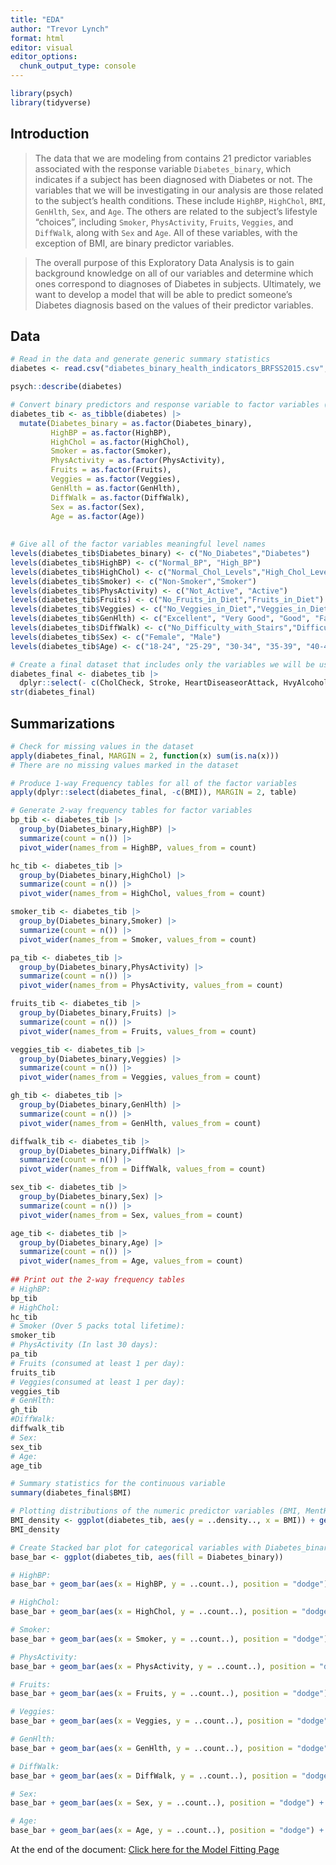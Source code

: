 ```yaml
---
title: "EDA"
author: "Trevor Lynch"
format: html
editor: visual
editor_options: 
  chunk_output_type: console
---
```


```r
library(psych)
library(tidyverse)
```


## Introduction

> The data that we are modeling from contains 21 predictor variables associated with the response variable `Diabetes_binary`, which indicates if a subject has been diagnosed with Diabetes or not. The variables that we will be investigating in our analysis are those related to the subject's health conditions. These include `HighBP`, `HighChol`, `BMI`, `GenHlth`, `Sex`, and `Age`. The others are related to the subject's lifestyle "choices", including `Smoker`, `PhysActivity`, `Fruits`, `Veggies`, and `DiffWalk`, along with `Sex` and `Age`. All of these variables, with the exception of BMI, are binary predictor variables.

> The overall purpose of this Exploratory Data Analysis is to gain background knowledge on all of our variables and determine which ones correspond to diagnoses of Diabetes in subjects. Ultimately, we want to develop a model that will be able to predict someone's Diabetes diagnosis based on the values of their predictor variables.


## Data
```r
# Read in the data and generate generic summary statistics
diabetes <- read.csv("diabetes_binary_health_indicators_BRFSS2015.csv", header = T)

psych::describe(diabetes)
```


```r
# Convert binary predictors and response variable to factor variables (Not converting BMI)
diabetes_tib <- as_tibble(diabetes) |>
  mutate(Diabetes_binary = as.factor(Diabetes_binary),
         HighBP = as.factor(HighBP),
         HighChol = as.factor(HighChol),
         Smoker = as.factor(Smoker),
         PhysActivity = as.factor(PhysActivity),
         Fruits = as.factor(Fruits),
         Veggies = as.factor(Veggies),
         GenHlth = as.factor(GenHlth),
         DiffWalk = as.factor(DiffWalk),
         Sex = as.factor(Sex),
         Age = as.factor(Age))
         
         
# Give all of the factor variables meaningful level names
levels(diabetes_tib$Diabetes_binary) <- c("No_Diabetes","Diabetes")
levels(diabetes_tib$HighBP) <- c("Normal_BP", "High_BP")
levels(diabetes_tib$HighChol) <- c("Normal_Chol_Levels","High_Chol_Levels")
levels(diabetes_tib$Smoker) <- c("Non-Smoker","Smoker")
levels(diabetes_tib$PhysActivity) <- c("Not_Active", "Active")
levels(diabetes_tib$Fruits) <- c("No_Fruits_in_Diet","Fruits_in_Diet")
levels(diabetes_tib$Veggies) <- c("No_Veggies_in_Diet","Veggies_in_Diet")
levels(diabetes_tib$GenHlth) <- c("Excellent", "Very Good", "Good", "Fair", "Poor")
levels(diabetes_tib$DiffWalk) <- c("No_Difficulty_with_Stairs","Difficulty_with_Stairs")
levels(diabetes_tib$Sex) <- c("Female", "Male")
levels(diabetes_tib$Age) <- c("18-24", "25-29", "30-34", "35-39", "40-44", "45-49", "50-54", "55-59", "60-64", "65-69", "70-74", "75-79", "80+")

# Create a final dataset that includes only the variables we will be using in our analysis
diabetes_final <- diabetes_tib |>
  dplyr::select(- c(CholCheck, Stroke, HeartDiseaseorAttack, HvyAlcoholConsump, MentHlth, PhysHlth, AnyHealthcare, NoDocbcCost, Education, Income))
str(diabetes_final)
```


## Summarizations
```r
# Check for missing values in the dataset
apply(diabetes_final, MARGIN = 2, function(x) sum(is.na(x)))
# There are no missing values marked in the dataset

# Produce 1-way Frequency tables for all of the factor variables
apply(dplyr::select(diabetes_final, -c(BMI)), MARGIN = 2, table)

# Generate 2-way frequency tables for factor variables
bp_tib <- diabetes_tib |> 
  group_by(Diabetes_binary,HighBP) |>
  summarize(count = n()) |>
  pivot_wider(names_from = HighBP, values_from = count)

hc_tib <- diabetes_tib |> 
  group_by(Diabetes_binary,HighChol) |>
  summarize(count = n()) |>
  pivot_wider(names_from = HighChol, values_from = count)

smoker_tib <- diabetes_tib |> 
  group_by(Diabetes_binary,Smoker) |>
  summarize(count = n()) |>
  pivot_wider(names_from = Smoker, values_from = count)

pa_tib <- diabetes_tib |> 
  group_by(Diabetes_binary,PhysActivity) |>
  summarize(count = n()) |>
  pivot_wider(names_from = PhysActivity, values_from = count)

fruits_tib <- diabetes_tib |> 
  group_by(Diabetes_binary,Fruits) |>
  summarize(count = n()) |>
  pivot_wider(names_from = Fruits, values_from = count)

veggies_tib <- diabetes_tib |> 
  group_by(Diabetes_binary,Veggies) |>
  summarize(count = n()) |>
  pivot_wider(names_from = Veggies, values_from = count)

gh_tib <- diabetes_tib |> 
  group_by(Diabetes_binary,GenHlth) |>
  summarize(count = n()) |>
  pivot_wider(names_from = GenHlth, values_from = count)

diffwalk_tib <- diabetes_tib |> 
  group_by(Diabetes_binary,DiffWalk) |>
  summarize(count = n()) |>
  pivot_wider(names_from = DiffWalk, values_from = count)

sex_tib <- diabetes_tib |> 
  group_by(Diabetes_binary,Sex) |>
  summarize(count = n()) |>
  pivot_wider(names_from = Sex, values_from = count)

age_tib <- diabetes_tib |> 
  group_by(Diabetes_binary,Age) |>
  summarize(count = n()) |>
  pivot_wider(names_from = Age, values_from = count)
  
## Print out the 2-way frequency tables
# HighBP: 
bp_tib
# HighChol: 
hc_tib
# Smoker (Over 5 packs total lifetime):  
smoker_tib
# PhysActivity (In last 30 days):
pa_tib
# Fruits (consumed at least 1 per day): 
fruits_tib
# Veggies(consumed at least 1 per day):  
veggies_tib
# GenHlth: 
gh_tib
#DiffWalk:
diffwalk_tib
# Sex:
sex_tib
# Age:
age_tib
```


```r
# Summary statistics for the continuous variable
summary(diabetes_final$BMI)
```


```r
# Plotting distributions of the numeric predictor variables (BMI, MentHlth, and PhysHlth)
BMI_density <- ggplot(diabetes_tib, aes(y = ..density.., x = BMI)) + geom_histogram(binwidth = 0.75) + labs(title = "BMI Histogram")
BMI_density 
```


```r
# Create Stacked bar plot for categorical variables with Diabetes_binary variable
base_bar <- ggplot(diabetes_tib, aes(fill = Diabetes_binary))

# HighBP: 
base_bar + geom_bar(aes(x = HighBP, y = ..count..), position = "dodge") + labs(title = "HighBP Bar Plot", y = "Count")

# HighChol:
base_bar + geom_bar(aes(x = HighChol, y = ..count..), position = "dodge") + labs(title = "HighChol Bar Plot", y = "Count")

# Smoker:
base_bar + geom_bar(aes(x = Smoker, y = ..count..), position = "dodge") + labs(title = "Smoker Bar Plot", y = "Count")

# PhysActivity:
base_bar + geom_bar(aes(x = PhysActivity, y = ..count..), position = "dodge") + labs(title = "PhysActivity Bar Plot", y = "Count")

# Fruits:
base_bar + geom_bar(aes(x = Fruits, y = ..count..), position = "dodge") + labs(title = "Fruits Bar Plot", y = "Count")

# Veggies: 
base_bar + geom_bar(aes(x = Veggies, y = ..count..), position = "dodge") + labs(title = "Veggies Bar Plot", y = "Count")

# GenHlth:
base_bar + geom_bar(aes(x = GenHlth, y = ..count..), position = "dodge") + labs(title = "GenHlth Bar Plot", y = "Count")

# DiffWalk:
base_bar + geom_bar(aes(x = DiffWalk, y = ..count..), position = "dodge") + labs(title = "DiffWalk Bar Plot", y = "Count")

# Sex: 
base_bar + geom_bar(aes(x = Sex, y = ..count..), position = "dodge") + labs(title = "Sex Bar Plot", y = "Count")

# Age: 
base_bar + geom_bar(aes(x = Age, y = ..count..), position = "dodge") + labs(title = "Age Bar Plot", y = "Count")
```


At the end of the document: 
[Click here for the Model Fitting Page](docs/ModelFitting.html)